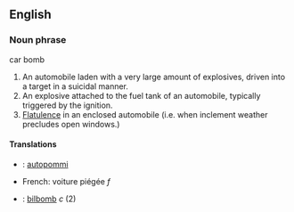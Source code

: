 ==English==

===Noun phrase===
;car bomb
#An automobile laden with a very large amount of explosives, driven into a target in a suicidal manner.
#An explosive attached to the fuel tank of an automobile, typically triggered by the ignition.
#[[Flatulence]] in an enclosed automobile (i.e. when inclement weather precludes open windows.)

{{check translations numbering}}
====Translations====
*{{fi}}: [[autopommi]]
*French: voiture piégée ''f''
*{{sv}}: [[bilbomb]] ''c'' (2)